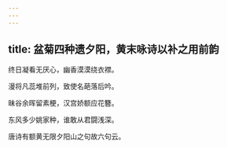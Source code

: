 ```yaml
---
---
---
```

title: 盆菊四种遗夕阳，黄末咏诗以补之用前韵
---



终日凝看无厌心，幽香漠漠绕衣襟。

漫将凡蕊堆前列，致使名葩落后吟。

昧谷余晖留素梗，汉宫娇额应花簪。

东风多少姚家种，谁敢从君闘浅深。

唐诗有额黄无限夕阳山之句故六句云。
